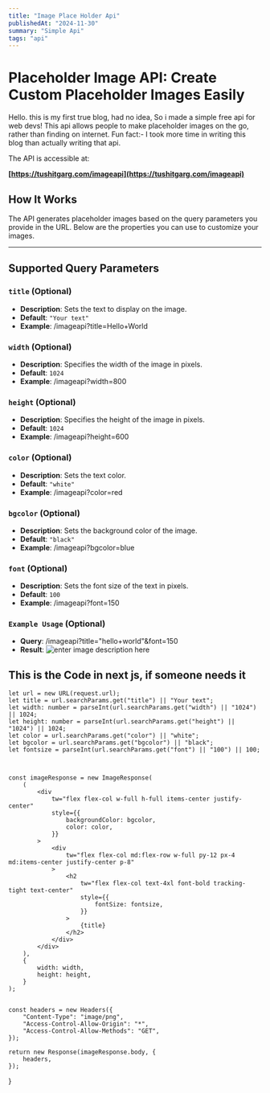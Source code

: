 ```yaml
---
title: "Image Place Holder Api"
publishedAt: "2024-11-30"
summary: "Simple Api"
tags: "api"
---
```

# Placeholder Image API: Create Custom Placeholder Images Easily

Hello. this is my first true blog, had no idea, So i made a simple free api for web devs! This api allows people to make placeholder images on the go, rather than finding on internet. 
Fun fact:- I took more time in writing this blog than actually writing that api.

The API is accessible at:

**[https://tushitgarg.com/imageapi](https://tushitgarg.com/imageapi)**

## How It Works

The API generates placeholder images based on the query parameters you provide in the URL. Below are the properties you can use to customize your images.

---

## Supported Query Parameters

### `title` (Optional)
- **Description**: Sets the text to display on the image.
- **Default**: `"Your text"`
- **Example**: /imageapi?title=Hello+World


### `width` (Optional)
- **Description**: Specifies the width of the image in pixels.
- **Default**: `1024`
- **Example**: /imageapi?width=800


### `height` (Optional)
- **Description**: Specifies the height of the image in pixels.
- **Default**: `1024`
- **Example**: /imageapi?height=600

### `color` (Optional)
- **Description**: Sets the text color.
- **Default**: `"white"`
- **Example**: /imageapi?color=red


### `bgcolor` (Optional)
- **Description**: Sets the background color of the image.
- **Default**: `"black"`
- **Example**: /imageapi?bgcolor=blue


### `font` (Optional)
- **Description**: Sets the font size of the text in pixels.
- **Default**: `100`
- **Example**: /imageapi?font=150


### `Example Usage` (Optional)
- **Query**: /imageapi?title="hello+world"&font=150
- **Result**: 
![enter image description here](https://tushitgarg.com/imageapi?title=%22hello%20world%22&font=150)


## This is the Code in next js, if someone needs it

    let url = new URL(request.url);
    let title = url.searchParams.get("title") || "Your text";
    let width: number = parseInt(url.searchParams.get("width") || "1024") || 1024;
    let height: number = parseInt(url.searchParams.get("height") || "1024") || 1024;
    let color = url.searchParams.get("color") || "white";
    let bgcolor = url.searchParams.get("bgcolor") || "black";
    let fontsize = parseInt(url.searchParams.get("font") || "100") || 100;



    const imageResponse = new ImageResponse(
        (
            <div
                tw="flex flex-col w-full h-full items-center justify-center"
                style={{
                    backgroundColor: bgcolor,
                    color: color,
                }}
            >
                <div
                    tw="flex flex-col md:flex-row w-full py-12 px-4 md:items-center justify-center p-8"
                >
                    <h2
                        tw="flex flex-col text-4xl font-bold tracking-tight text-center"
                        style={{
                            fontSize: fontsize,
                        }}
                    >
                        {title}
                    </h2>
                </div>
            </div>
        ),
        {
            width: width,
            height: height,
        }
    );


    const headers = new Headers({
        "Content-Type": "image/png",
        "Access-Control-Allow-Origin": "*",
        "Access-Control-Allow-Methods": "GET",
    });

    return new Response(imageResponse.body, {
        headers,
    });
}





